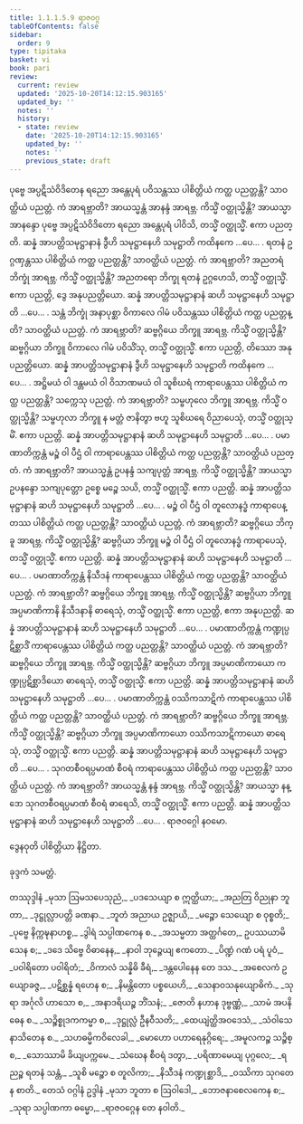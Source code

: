 ```yaml
---
title: 1.1.1.5.9 ရာဇဝဂ္ဂ
tableOfContents: false
sidebar:
  order: 9
type: tipitaka
basket: vi
book: pari
review:
  current: review
  updated: '2025-10-20T14:12:15.903165'
  updated_by: ''
  notes: ''
  history:
  - state: review
    date: '2025-10-20T14:12:15.903165'
    updated_by: ''
    notes: ''
    previous_state: draft
---
```



<DynamicBreadcrumb />


<ReviewStatus review={frontmatter.review} showDetails={true} />

<HypothesisAnnotation frontmatter={frontmatter} />

<Division number="136" book="pari" e="ch" v="5" p="39">

<Paragraph number="209" book="pari">
ပုဗ္ဗေ အပ္ပဋိသံဝိဒိတေန ရညော အန္တေပုရံ ပဝိသန္တဿ ပါစိတ္တိယံ ကတ္ထ ပညတ္တန္တိ? သာဝတ္ထိယံ ပညတ္တံ. ကံ အာရဗ္ဘာတိ? အာယသ္မန္တံ အာနန္ဒံ အာရဗ္ဘ. ကိသ္မိံ ဝတ္ထုသ္မိန္တိ? အာယသ္မာ အာနန္ဒော ပုဗ္ဗေ အပ္ပဋိသံဝိဒိတော ရညော အန္တေပုရံ ပါဝိသိ, တသ္မိံ ဝတ္ထုသ္မိံ. ဧကာ ပညတ္တိ. ဆန္နံ အာပတ္တိသမုဋ္ဌာနာနံ ဒွီဟိ သမုဋ္ဌာနေဟိ သမုဋ္ဌာတိ ကထိနကေ …ပေ… .
</Paragraph>

</Division>
<Division number="137" book="pari" e="ch" v="5" p="39">

<Paragraph number="210" book="pari">
ရတနံ ဥဂ္ဂဏှန္တဿ ပါစိတ္တိယံ ကတ္ထ ပညတ္တန္တိ? သာဝတ္ထိယံ ပညတ္တံ. ကံ အာရဗ္ဘာတိ? အညတရံ ဘိက္ခုံ အာရဗ္ဘ. ကိသ္မိံ ဝတ္ထုသ္မိန္တိ? အညတရော ဘိက္ခု ရတနံ ဥဂ္ဂဟေသိ, တသ္မိံ ဝတ္ထုသ္မိံ. ဧကာ ပညတ္တိ, ဒွေ အနုပညတ္တိယော. ဆန္နံ အာပတ္တိသမုဋ္ဌာနာနံ ဆဟိ သမုဋ္ဌာနေဟိ သမုဋ္ဌာတိ …ပေ… .
</Paragraph>

</Division>
<Division number="138" book="pari" e="ch" v="5" p="39">

<Paragraph number="211" book="pari">
သန္တံ ဘိက္ခုံ အနာပုစ္ဆာ ဝိကာလေ ဂါမံ ပဝိသန္တဿ ပါစိတ္တိယံ ကတ္ထ ပညတ္တန္တိ? သာဝတ္ထိယံ ပညတ္တံ. ကံ အာရဗ္ဘာတိ? ဆဗ္ဗဂ္ဂိယေ ဘိက္ခူ အာရဗ္ဘ. ကိသ္မိံ ဝတ္ထုသ္မိန္တိ? ဆဗ္ဗဂ္ဂိယာ ဘိက္ခူ ဝိကာလေ ဂါမံ ပဝိသိံသု, တသ္မိံ ဝတ္ထုသ္မိံ. ဧကာ ပညတ္တိ, တိဿော အနုပညတ္တိယော. ဆန္နံ အာပတ္တိသမုဋ္ဌာနာနံ ဒွီဟိ သမုဋ္ဌာနေဟိ သမုဋ္ဌာတိ ကထိနကေ …ပေ… .
</Paragraph>

</Division>
<Division number="139" book="pari" e="ch" v="5" p="40">

<Paragraph number="212" book="pari">
အဋ္ဌိမယံ ဝါ ဒန္တမယံ ဝါ ဝိသာဏမယံ ဝါ သူစိဃရံ ကာရာပေန္တဿ ပါစိတ္တိယံ ကတ္ထ ပညတ္တန္တိ? သက္ကေသု ပညတ္တံ. ကံ အာရဗ္ဘာတိ? သမ္ဗဟုလေ ဘိက္ခူ အာရဗ္ဘ. ကိသ္မိံ ဝတ္ထုသ္မိန္တိ? သမ္ဗဟုလာ ဘိက္ခူ န မတ္တံ ဇာနိတွာ ဗဟူ သူစိဃရေ ဝိညာပေသုံ, တသ္မိံ ဝတ္ထုသ္မိံ. ဧကာ ပညတ္တိ. ဆန္နံ အာပတ္တိသမုဋ္ဌာနာနံ ဆဟိ သမုဋ္ဌာနေဟိ သမုဋ္ဌာတိ …ပေ… .
</Paragraph>

</Division>
<Division number="140" book="pari" e="ch" v="5" p="40">

<Paragraph number="213" book="pari">
ပမာဏာတိက္ကန္တံ မဉ္စံ ဝါ ပီဌံ ဝါ ကာရာပေန္တဿ ပါစိတ္တိယံ ကတ္ထ ပညတ္တန္တိ? သာဝတ္ထိယံ ပညတ္တံ. ကံ အာရဗ္ဘာတိ? အာယသ္မန္တံ ဥပနန္ဒံ သကျပုတ္တံ အာရဗ္ဘ. ကိသ္မိံ ဝတ္ထုသ္မိန္တိ? အာယသ္မာ ဥပနန္ဒော သကျပုတ္တော ဥစ္စေ မဉ္စေ သယိ, တသ္မိံ ဝတ္ထုသ္မိံ. ဧကာ ပညတ္တိ. ဆန္နံ အာပတ္တိသမုဋ္ဌာနာနံ ဆဟိ သမုဋ္ဌာနေဟိ သမုဋ္ဌာတိ …ပေ… .
</Paragraph>

</Division>
<Division number="141" book="pari" e="ch" v="5" p="40">

<Paragraph number="214" book="pari">
မဉ္စံ ဝါ ပီဌံ ဝါ တူလောနဒ္ဓံ ကာရာပေန္တဿ ပါစိတ္တိယံ ကတ္ထ ပညတ္တန္တိ? သာဝတ္ထိယံ ပညတ္တံ. ကံ အာရဗ္ဘာတိ? ဆဗ္ဗဂ္ဂိယေ ဘိက္ခူ အာရဗ္ဘ. ကိသ္မိံ ဝတ္ထုသ္မိန္တိ? ဆဗ္ဗဂ္ဂိယာ ဘိက္ခူ မဉ္စံ ဝါ ပီဌံ ဝါ တူလောနဒ္ဓံ ကာရာပေသုံ, တသ္မိံ ဝတ္ထုသ္မိံ. ဧကာ ပညတ္တိ. ဆန္နံ အာပတ္တိသမုဋ္ဌာနာနံ ဆဟိ သမုဋ္ဌာနေဟိ သမုဋ္ဌာတိ …ပေ… .
</Paragraph>

</Division>
<Division number="142" book="pari" e="ch" v="5" p="40">

<Paragraph number="215" book="pari">
ပမာဏာတိက္ကန္တံ နိသီဒနံ ကာရာပေန္တဿ ပါစိတ္တိယံ ကတ္ထ ပညတ္တန္တိ? သာဝတ္ထိယံ ပညတ္တံ. ကံ အာရဗ္ဘာတိ? ဆဗ္ဗဂ္ဂိယေ ဘိက္ခူ အာရဗ္ဘ. ကိသ္မိံ ဝတ္ထုသ္မိန္တိ? ဆဗ္ဗဂ္ဂိယာ ဘိက္ခူ အပ္ပမာဏိကာနိ နိသီဒနာနိ ဓာရေသုံ, တသ္မိံ ဝတ္ထုသ္မိံ. ဧကာ ပညတ္တိ, ဧကာ အနုပညတ္တိ. ဆန္နံ အာပတ္တိသမုဋ္ဌာနာနံ ဆဟိ သမုဋ္ဌာနေဟိ သမုဋ္ဌာတိ …ပေ… .
</Paragraph>

</Division>
<Division number="143" book="pari" e="ch" v="5" p="40">

<Paragraph number="216" book="pari">
ပမာဏာတိက္ကန္တံ ကဏ္ဍုပ္ပဋိစ္ဆာဒိံ ကာရာပေန္တဿ ပါစိတ္တိယံ ကတ္ထ ပညတ္တန္တိ? သာဝတ္ထိယံ ပညတ္တံ. ကံ အာရဗ္ဘာတိ? ဆဗ္ဗဂ္ဂိယေ ဘိက္ခူ အာရဗ္ဘ. ကိသ္မိံ ဝတ္ထုသ္မိန္တိ? ဆဗ္ဗဂ္ဂိယာ ဘိက္ခူ အပ္ပမာဏိကာယော ကဏ္ဍုပ္ပဋိစ္ဆာဒိယော ဓာရေသုံ, တသ္မိံ ဝတ္ထုသ္မိံ. ဧကာ ပညတ္တိ. ဆန္နံ အာပတ္တိသမုဋ္ဌာနာနံ ဆဟိ သမုဋ္ဌာနေဟိ သမုဋ္ဌာတိ …ပေ… .
</Paragraph>

</Division>
<Division number="144" book="pari" e="ch" v="5" p="40">

<Paragraph number="217" book="pari">
ပမာဏာတိက္ကန္တံ ဝဿိကသာဋိကံ ကာရာပေန္တဿ ပါစိတ္တိယံ ကတ္ထ ပညတ္တန္တိ? သာဝတ္ထိယံ ပညတ္တံ. ကံ အာရဗ္ဘာတိ? ဆဗ္ဗဂ္ဂိယေ ဘိက္ခူ အာရဗ္ဘ. ကိသ္မိံ ဝတ္ထုသ္မိန္တိ? ဆဗ္ဗဂ္ဂိယာ ဘိက္ခူ အပ္ပမာဏိကာယော ဝဿိကသာဋိကာယော ဓာရေသုံ, တသ္မိံ ဝတ္ထုသ္မိံ. ဧကာ ပညတ္တိ. ဆန္နံ အာပတ္တိသမုဋ္ဌာနာနံ ဆဟိ သမုဋ္ဌာနေဟိ သမုဋ္ဌာတိ …ပေ… .
</Paragraph>

</Division>
<Division number="145" book="pari" e="ch" v="5" p="41">

<Paragraph number="218" book="pari">
သုဂတစီဝရပ္ပမာဏံ စီဝရံ ကာရာပေန္တဿ ပါစိတ္တိယံ ကတ္ထ ပညတ္တန္တိ? သာဝတ္ထိယံ ပညတ္တံ. ကံ အာရဗ္ဘာတိ? အာယသ္မန္တံ နန္ဒံ အာရဗ္ဘ. ကိသ္မိံ ဝတ္ထုသ္မိန္တိ? အာယသ္မာ နန္ဒော သုဂတစီဝရပ္ပမာဏံ စီဝရံ ဓာရေသိ, တသ္မိံ ဝတ္ထုသ္မိံ. ဧကာ ပညတ္တိ. ဆန္နံ အာပတ္တိသမုဋ္ဌာနာနံ ဆဟိ သမုဋ္ဌာနေဟိ သမုဋ္ဌာတိ …ပေ… .

</Paragraph>
</Division>

<Paragraph number="219" type="center" book="pari">
ရာဇဝဂ္ဂေါ နဝမော.

  
ဒွေနဝုတိ ပါစိတ္တိယာ နိဋ္ဌိတာ.

  
ခုဒ္ဒကံ သမတ္တံ.



</Paragraph>

<Paragraph number="220" type="center" book="pari">
တဿုဒ္ဒါနံ


</Paragraph>

<Paragraph number="221" type="verses" book="pari">
_မုသာ ဩမသပေသုညံ,_  
_ပဒသေယျာ စ ဣတ္ထိယာ;_  
_အညတြ ဝိညုနာ ဘူတာ,_  
_ဒုဋ္ဌုလ္လာပတ္တိ ခဏနာ._  

</Paragraph>

<Paragraph number="222" type="verses" book="pari">
_ဘူတံ အညာယ ဥဇ္ဈာယိ,_  
_မဉ္စော သေယျော စ ဝုစ္စတိ;_  
_ပုဗ္ဗေ နိက္ကဍ္ဎနာဟစ္စ,_  
_ဒွါရံ သပ္ပါဏကေန စ._  

</Paragraph>

<Paragraph number="223" type="verses" book="pari">
_အသမ္မတာ အတ္ထင်္ဂတေ,_  
ဥပဿယာမိသေန စ;_  
_ဒဒေ သိဗ္ဗေ ဝိဓာနေန,_  
_နာဝါ ဘုဉ္ဇေယျ ဧကတော._  

</Paragraph>

<Paragraph number="224" type="verses" book="pari">
_ပိဏ္ဍံ ဂဏံ ပရံ ပူဝံ,_  
_ပဝါရိတော ပဝါရိတံ;_  
_ဝိကာလံ သန္နိဓိ ခီရံ,_  
_ဒန္တပေါနေန တေ ဒသ._  

</Paragraph>

<Paragraph number="225" type="verses" book="pari">
_အစေလကံ ဥယျောခဇ္ဇ,_  
_ပဋိစ္ဆန္နံ ရဟေန စ;_  
_နိမန္တိတော ပစ္စယေဟိ,_  
_သေနာဝသနုယျောဓိကံ._  

</Paragraph>

<Paragraph number="226" type="verses" book="pari">
_သုရာ အင်္ဂုလိ ဟာသော စ,_  
_အနာဒရိယဉ္စ ဘိံသနံ;_  
_ဇောတိ နဟာန ဒုဗ္ဗဏ္ဏံ,_  
_သာမံ အပနိဓေန စ._  

</Paragraph>

<Paragraph number="227" type="verses" book="pari">
_သဉ္စိစ္စုဒကကမ္မာ စ,_  
_ဒုဋ္ဌုလ္လံ ဦနဝီသတိ;_  
_ထေယျဲတ္ထိအဝဒေသံ,_  
_သံဝါသေ နာသိတေန စ._  

</Paragraph>

<Paragraph number="228" type="verses" book="pari">
_သဟဓမ္မိကဝိလေခါ,_  
_မောဟော ပဟာရေနုဂ္ဂိရေ;_  
_အမူလကဉ္စ သဉ္စိစ္စ,_  
_သောဿာမိ ခိယျပက္ကမေ._  

</Paragraph>

<Paragraph number="229" type="verses" book="pari">
_သံဃေန စီဝရံ ဒတွာ,_  
_ပရိဏာမေယျ ပုဂ္ဂလေ;_  
_ရညဉ္စ ရတနံ သန္တံ,_  
_သူစိ မဉ္စော စ တူလိကာ;_  
_နိသီဒနံ ကဏ္ဍုစ္ဆာဒိ,_  
_ဝဿိကာ သုဂတေန စာတိ._  


</Paragraph>

<Paragraph number="230" type="center" book="pari">
တေသံ ဝဂ္ဂါနံ ဥဒ္ဒါနံ


</Paragraph>

<Paragraph number="231" type="verses" book="pari">
_မုသာ ဘူတာ စ ဩဝါဒေါ,_  
_ဘောဇနာစေလကေန စ;_  
_သုရာ သပ္ပါဏကာ ဓမ္မော,_  
_ရာဇဝဂ္ဂေန တေ နဝါတိ._
</Paragraph>